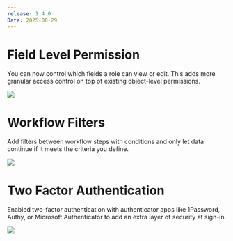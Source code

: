 ```yaml
---
release: 1.4.0
Date: 2025-08-29
---
```


# Field Level Permission

You can now control which fields a role can view or edit. This adds more granular access control on top of existing object-level permissions.

![](/images/releases/1.4/1.4-field-permissions.png)

# Workflow Filters

Add filters between workflow steps with conditions and only let data continue if it meets the criteria you define.

![](/images/releases/1.4/1.4-workflow-filters.png)

# Two Factor Authentication

Enabled two-factor authentication with authenticator apps like 1Password, Authy, or Microsoft Authenticator to add an extra layer of security at sign-in.

![](/images/releases/1.4/1.4-two-factor-auth.png)
